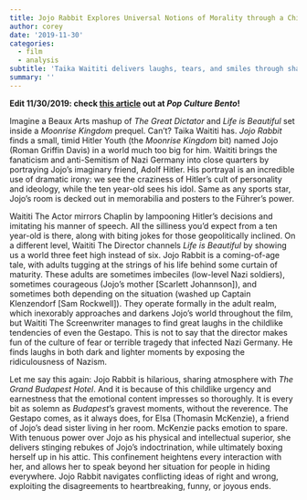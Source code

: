 ```yaml
---
title: Jojo Rabbit Explores Universal Notions of Morality through a Childlike Perspective
author: corey
date: '2019-11-30'
categories:
  - film
  - analysis
subtitle: 'Taika Waititi delivers laughs, tears, and smiles through sharp writing, vivid sets, and great performances.'
summary: ''
---
```


__Edit 11/30/2019: check [this article](https://popculturebento.com/jojo-rabbit-explores-universal-notions-of-morality-through-a-childlike-perspective/) out at *Pop Culture Bento*!__

Imagine a Beaux Arts mashup of *The Great Dictator* and *Life is Beautiful* set inside a *Moonrise Kingdom* prequel. Can’t? Taika Waititi has. *Jojo Rabbit* finds a small, timid Hitler Youth (the *Moonrise Kingdom* bit) named Jojo (Roman Griffin Davis) in a world much too big for him. Waititi brings the fanaticism and anti-Semitism of Nazi Germany into close quarters by portraying Jojo’s imaginary friend, Adolf Hitler. His portrayal is an incredible use of dramatic irony: we see the craziness of Hitler’s cult of personality and ideology, while the ten year-old sees his idol. Same as any sports star, Jojo’s room is decked out in memorabilia and posters to the Führer’s power.

Waititi The Actor mirrors Chaplin by lampooning Hitler’s decisions and imitating his manner of speech. All the silliness you’d expect from a ten year-old is there, along with biting jokes for those geopolitically inclined. On a different level, Waititi The Director channels *Life is Beautiful* by showing us a world three feet high instead of six. Jojo Rabbit is a coming-of-age tale, with adults tugging at the strings of his life behind some curtain of maturity. These adults are sometimes imbeciles (low-level Nazi soldiers), sometimes courageous (Jojo’s mother [Scarlett Johannson]), and sometimes both depending on the situation (washed up Captain Klenzendorf [Sam Rockwell]). They operate formally in the adult realm, which inexorably approaches and darkens Jojo’s world throughout the film, but Waititi The Screenwriter manages to find great laughs in the childlike tendencies of even the Gestapo. This is not to say that the director makes fun of the culture of fear or terrible tragedy that infected Nazi Germany. He finds laughs in both dark and lighter moments by exposing the ridiculousness of Nazism.

Let me say this again: Jojo Rabbit is hilarious, sharing atmosphere with *The Grand Budapest Hotel*. And it is because of this childlike urgency and earnestness that the emotional content impresses so thoroughly. It is every bit as solemn as *Budapest*’s gravest moments, without the reverence. The Gestapo comes, as it always does, for Elsa (Thomasin McKenzie), a friend of Jojo’s dead sister living in her room. McKenzie packs emotion to spare. With tenuous power over Jojo as his physical and intellectual superior, she delivers stinging rebukes of Jojo’s indoctrination, while ultimately boxing herself up in his attic. This confinement heightens every interaction with her, and allows her to speak beyond her situation for people in hiding everywhere. Jojo Rabbit navigates conflicting ideas of right and wrong, exploiting the disagreements to heartbreaking, funny, or joyous ends.

